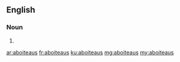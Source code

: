 ==English==

===Noun===
{{head|en|plural}}

# {{plural of|aboiteau|lang=en}}

[[ar:aboiteaus]]
[[fr:aboiteaus]]
[[ku:aboiteaus]]
[[mg:aboiteaus]]
[[my:aboiteaus]]